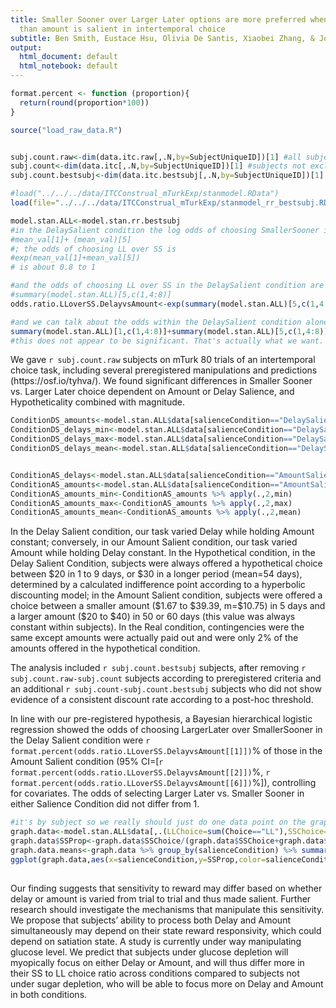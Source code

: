 ```yaml
---
title: Smaller Sooner over Larger Later options are more preferred when delay rather
  than amount is salient in intertemporal choice
subtitle: Ben Smith, Eustace Hsu, Olivia De Santis, Xiaobei Zhang, & John R. Monterosso
output:
  html_document: default
  html_notebook: default
---
```


<!-- report the dimensional salience result -->
```r
format.percent <- function (proportion){
  return(round(proportion*100))
}
```


```r
source("load_raw_data.R")


subj.count.raw<-dim(data.itc.raw[,.N,by=SubjectUniqueID])[1] #all subjects
subj.count<-dim(data.itc[,.N,by=SubjectUniqueID])[1] #subjects not excluded by our pre-registered criteria
subj.count.bestsubj<-dim(data.itc.bestsubj[,.N,by=SubjectUniqueID])[1] #subjects not excluded by post-hoc criteria

#load("../../../data/ITCConstrual_mTurkExp/stanmodel.RData")
load(file="../../../data/ITCConstrual_mTurkExp/stanmodel_rr_bestsubj.RData")

model.stan.ALL<-model.stan.rr.bestsubj
#in the DelaySalient condition the log odds of choosing SmallerSooner is 
#mean_val[1]+ (mean_val)[5]
#; the odds of choosing LL over SS is 
#exp(mean_val[1]+mean_val[5])
# is about 0.8 to 1

#and the odds of choosing LL over SS in the DelaySalient condition are 74% (95% CI [73% to 81%]) compared to the Amount Salient condition.
#summary(model.stan.ALL)[5,c(1,4:8)]
odds.ratio.LLoverSS.DelayvsAmount<-exp(summary(model.stan.ALL)[5,c(1,4:8)])

#and we can talk about the odds within the DelaySalient condition alone by adding the DelaySalient value to the intercept:
summary(model.stan.ALL)[1,c(1,4:8)]+summary(model.stan.ALL)[5,c(1,4:8)]
#this does not appear to be significant. That's actually what we want.


```


We gave `r subj.count.raw` subjects on mTurk 80 trials of an intertemporal choice task<!-- in order to identify the effect of Delay and Amount Salience on outcome. We included-->, including several preregistered manipulations and predictions (https://osf.io/tyhva/). We found significant differences in Smaller Sooner vs. Larger Later choice dependent on Amount or Delay Salience, and Hypotheticality combined with magnitude.


```r

ConditionDS_amounts<-model.stan.ALL$data[salienceCondition=="DelaySalient",.N,by=.(LLamount,SSamount)]
ConditionDS_delays_min<-model.stan.ALL$data[salienceCondition=="DelaySalient",.(LLdelay,SSdelay)] %>% apply(.,2,min)
ConditionDS_delays_max<-model.stan.ALL$data[salienceCondition=="DelaySalient",.(LLdelay,SSdelay)] %>% apply(.,2,max)
ConditionDS_delays_mean<-model.stan.ALL$data[salienceCondition=="DelaySalient",.(LLdelay,SSdelay)] %>% apply(.,2,mean)


ConditionAS_delays<-model.stan.ALL$data[salienceCondition=="AmountSalient",.N,by=.(LLdelay,SSdelay)]
ConditionAS_amounts<-model.stan.ALL$data[salienceCondition=="AmountSalient" & RewardReality=="Hypothetical",.(LLamount,SSamount)]
ConditionAS_amounts_min<-ConditionAS_amounts %>% apply(.,2,min)
ConditionAS_amounts_max<-ConditionAS_amounts %>% apply(.,2,max)
ConditionAS_amounts_mean<-ConditionAS_amounts %>% apply(.,2,mean)

```
<!-- explain concept of dimensional salience -->
In the Delay Salient condition, our task varied Delay while holding Amount constant; conversely, in our Amount Salient condition, our task varied Amount while holding Delay constant. In the Hypothetical condition, in the Delay Salient Condition, subjects were always offered a hypothetical choice between \$20 in 1 to 9 days, or \$30 in a longer period (mean=54 days), determined by a calculated indifference point according to a hyperbolic discounting model; in the Amount Salient condition, subjects were offered a choice between a smaller amount (\$1.67 to \$39.39, m=\$10.75) in 5 days and a larger amount (\$20 to \$40) in 50 or 60 days (this value was always constant within subjects). <!--Thus, we were able to manipulate whether Delay or Amount was salient by manipulating which of these dimensions changed from one trial to the next.--> In the Real condition, contingencies were the same except amounts were actually paid out and were only 2% of the amounts offered in the hypothetical condition.<!--, and these amounts were actually paid out to subjects after the specified delay.-->
<!-- the task -->
<!--Our task used an incremental design to select a k value at the subjects' indifference point.-->






The analysis included `r subj.count.bestsubj` subjects, after removing `r subj.count.raw-subj.count` subjects according to preregistered criteria and an additional `r subj.count-subj.count.bestsubj` subjects who did not show evidence of a consistent discount rate according to a post-hoc threshold.<!--in which the standard error of the coefficient of log k indifference points predicting choice was below zero in both the Delay Salient and Amount Salient condition.-->

In line with our pre-registered hypothesis, a Bayesian hierarchical logistic regression showed <!-- Sooner appeared to be different for the Delay Salient compared to Amount Salient condition--> 
the odds of choosing LargerLater over SmallerSooner in the Delay Salient condition were `r format.percent(odds.ratio.LLoverSS.DelayvsAmount[[1]])`% of those in the Amount Salient condition (95% CI=[`r format.percent(odds.ratio.LLoverSS.DelayvsAmount[[2]])`%, `r format.percent(odds.ratio.LLoverSS.DelayvsAmount[[6]])`%]), controlling for covariates.<!--. The regression controlled for abstraction Level, trial sequence, the indifference point used to set set the rewards for each trial, and also added slopes for the latter two values within-subject, and after these controls were applied,--> The odds of selecting Larger Later vs. Smaller Sooner in either Salience Condition did not differ from 1.
 
```r
#it's by subject so we really should just do one data point on the graph per subject.
graph.data<-model.stan.ALL$data[,.(LLChoice=sum(Choice=="LL"),SSChoice=sum(Choice=="SS")),by=.(SubjectUniqueID,salienceCondition)]
graph.data$SSProp<-graph.data$SSChoice/(graph.data$SSChoice+graph.data$LLChoice)
graph.data.means<-graph.data %>% group_by(salienceCondition) %>% summarise(mean_prop=mean(SSProp))
ggplot(graph.data,aes(x=salienceCondition,y=SSProp,color=salienceCondition))+geom_violin()+geom_hline(graph.data.means,
                                                                                                      mapping=aes(yintercept=mean_prop,color=salienceCondition,group=salienceCondition))+labs(title="Mean proportion of SmallerSooner choices in each condition for each subject")

```

<!-- NEED TO REPORT HYPOTHETICAL VS REAL RESULT -->

Our finding suggests that<!--, assuming a hyperbolic discounting model,--> sensitivity to reward may differ based on whether delay or amount is varied from trial to trial and thus made salient. Further research should investigate the mechanisms that manipulate this sensitivity. We propose that subjects' ability to process both Delay and Amount simultaneously may depend on their state reward responsivity, which could depend on satiation state. A study is currently under way manipulating glucose level. We predict that subjects under glucose depletion will myopically focus on either Delay or Amount, and will thus differ more in their SS to LL choice ratio across conditions compared to subjects not under sugar depletion, who will be able to focus more on Delay and Amount in both conditions.
